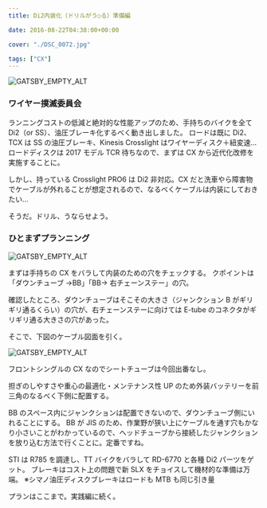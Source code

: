 ---
title: Di2内装化（ドリルがう○る）準備編

date: 2016-08-22T04:38:00+00:00

cover: "./DSC_0072.jpg"

tags: ["CX"]
---

![GATSBY_EMPTY_ALT](./DSC_0072.jpg)

### ワイヤー撲滅委員会

ランニングコストの低減と絶対的な性能アップのため、手持ちのバイクを全て Di2（or SS）、油圧ブレーキ化するべく動き出しました。
ロードは既に Di2、TCX は SS の油圧ブレーキ、Kinesis Crosslight はワイヤーディスク＋紐変速…
ロードディスクは 2017 モデル TCR 待ちなので、まずは CX から近代化改修を実施することに。

しかし、持っている Crosslight PRO6 は Di2 非対応。CX だと洗車やら障害物でケーブルが外れることが想定されるので、なるべくケーブルは内装にしておきたい…

そうだ。ドリル、うならせよう。

### ひとまずプランニング

![GATSBY_EMPTY_ALT](./DSC_0054.jpg)

まずは手持ちの CX をバラして内装のための穴をチェックする。
クポイントは「ダウンチューブ →BB」「BB→ 右チェーンステー」の穴。

確認したところ、ダウンチューブはそこその大きさ（ジャンクション B がギリギリ通るくらい）の穴が、右チェーンステーに向けては E-tube のコネクタがギリギリ通る大きさの穴があった。

そこで、下図のケーブル図面を引く。

![GATSBY_EMPTY_ALT](./DSC_0100.jpg)

フロントシングルの CX なのでシートチューブは今回出番なし。

担ぎのしやすさや重心の最適化・メンテナンス性 UP のため外装バッテリーを前三角のなるべく下側に配置する。

BB のスペース内にジャンクションは配置できないので、ダウンチューブ側にいれることにする。
BB が JIS のため、作業野が狭い上にケーブルを通す穴もかなり小さいことがわかっているので、ヘッドチューブから接続したジャンクションを放り込む方法で行くことに。定番ですね。

STI は R785 を調達し、TT バイクをバラして RD-6770 と各種 Di2 パーツをゲット。
ブレーキはコスト上の問題で新 SLX をチョイスして機材的な準備は万端。
※シマノ油圧ディスクブレーキはロードも MTB も同じ引き量

プランはここまで。実践編に続く。

<LinkBox isAmazonLink url="https://www.amazon.co.jp/dp/B001EEIOJA/" />
